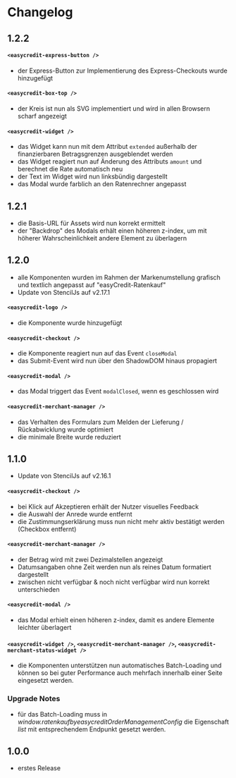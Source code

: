 
<Meta title="Getting Started/Changelog" />

# Changelog

## 1.2.2

#### `<easycredit-express-button />`

- der Express-Button zur Implementierung des Express-Checkouts wurde hinzugefügt

#### `<easycredit-box-top />`

- der Kreis ist nun als SVG implementiert und wird in allen Browsern scharf angezeigt

#### `<easycredit-widget />`

- das Widget kann nun mit dem Attribut `extended` außerhalb der finanzierbaren Betragsgrenzen ausgeblendet werden
- das Widget reagiert nun auf Änderung des Attributs `amount` und berechnet die Rate automatisch neu
- der Text im Widget wird nun linksbündig dargestellt
- das Modal wurde farblich an den Ratenrechner angepasst

## 1.2.1

- die Basis-URL für Assets wird nun korrekt ermittelt
- der "Backdrop" des Modals erhält einen höheren z-index, um mit höherer Wahrscheinlichkeit andere Element zu überlagern

## 1.2.0

- alle Komponenten wurden im Rahmen der Markenumstellung grafisch und textlich angepasst auf "easyCredit-Ratenkauf"
- Update von StencilJs auf v2.17.1

#### `<easycredit-logo />`

- die Komponente wurde hinzugefügt

#### `<easycredit-checkout />`

- die Komponente reagiert nun auf das Event `closeModal`
- das Submit-Event wird nun über den ShadowDOM hinaus propagiert

#### `<easycredit-modal />`

- das Modal triggert das Event `modalClosed`, wenn es geschlossen wird

#### `<easycredit-merchant-manager />`

- das Verhalten des Formulars zum Melden der Lieferung / Rückabwicklung wurde optimiert
- die minimale Breite wurde reduziert

## 1.1.0

- Update von StencilJs auf v2.16.1

#### `<easycredit-checkout />`

- bei Klick auf Akzeptieren erhält der Nutzer visuelles Feedback
- die Auswahl der Anrede wurde entfernt
- die Zustimmungserklärung muss nun nicht mehr aktiv bestätigt werden (Checkbox entfernt)

#### `<easycredit-merchant-manager />`

- der Betrag wird mit zwei Dezimalstellen angezeigt
- Datumsangaben ohne Zeit werden nun als reines Datum formatiert dargestellt
- zwischen nicht verfügbar & noch nicht verfügbar wird nun korrekt unterschieden

#### `<easycredit-modal />`

- das Modal erhielt einen höheren z-index, damit es andere Elemente leichter überlagert

#### `<easycredit-widget />`, `<easycredit-merchant-manager />`, `<easycredit-merchant-status-widget />`

- die Komponenten  unterstützen nun automatisches Batch-Loading und können so bei guter Performance auch mehrfach innerhalb einer Seite eingesetzt werden.

### Upgrade Notes

- für das Batch-Loading muss in <em>window.ratenkaufbyeasycreditOrderManagementConfig</em> die Eigenschaft <em>list</em> mit entsprechendem Endpunkt gesetzt werden.

## 1.0.0
    
- erstes Release
